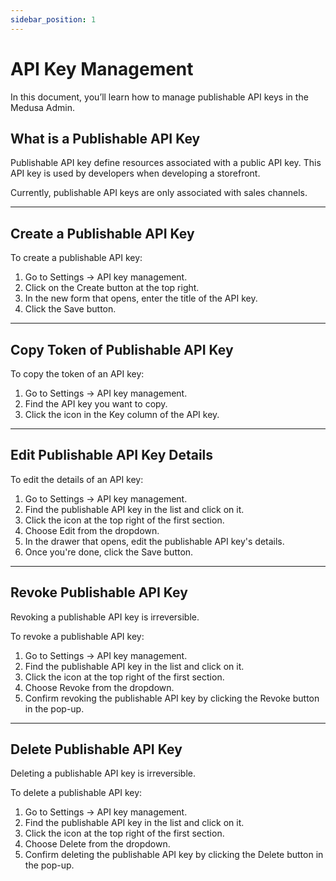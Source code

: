 ```yaml
---
sidebar_position: 1
---
```



# API Key Management

In this document, you’ll learn how to manage publishable API keys in the Medusa Admin.

## What is a Publishable API Key

Publishable API key define resources associated with a public API key. This API key is used by developers when developing a storefront.

Currently, publishable API keys are only associated with sales channels.

---

## Create a Publishable API Key

To create a publishable API key:

1. Go to Settings → API key management.
2. Click on the Create button at the top right.
3. In the new form that opens, enter the title of the API key.
4. Click the Save button.

---

## Copy Token of Publishable API Key

To copy the token of an API key:

1. Go to Settings → API key management.
2. Find the API key you want to copy.
3. Click the <InlineIcon Icon={SquareTwoStack} alt="copy" /> icon in the Key column of the API key.

---

## Edit Publishable API Key Details

To edit the details of an API key:

1. Go to Settings → API key management.
2. Find the publishable API key in the list and click on it.
3. Click the <InlineIcon Icon={EllipsisHorizontal} alt="three-dots" /> icon at the top right of the first section.
4. Choose Edit from the dropdown.
5. In the drawer that opens, edit the publishable API key's details.
6. Once you're done, click the Save button.

---

## Revoke Publishable API Key

<Note type="warning">

Revoking a publishable API key is irreversible.

</Note>

To revoke a publishable API key:

1. Go to Settings → API key management.
2. Find the publishable API key in the list and click on it.
3. Click the <InlineIcon Icon={EllipsisHorizontal} alt="three-dots" /> icon at the top right of the first section.
4. Choose Revoke from the dropdown.
5. Confirm revoking the publishable API key by clicking the Revoke button in the pop-up.

---

## Delete Publishable API Key

<Note type="warning">

Deleting a publishable API key is irreversible.

</Note>

To delete a publishable API key:

1. Go to Settings → API key management.
2. Find the publishable API key in the list and click on it.
3. Click the <InlineIcon Icon={EllipsisHorizontal} alt="three-dots" /> icon at the top right of the first section.
4. Choose Delete from the dropdown.
5. Confirm deleting the publishable API key by clicking the Delete button in the pop-up.